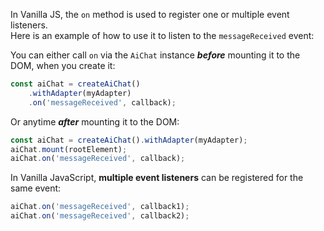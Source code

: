 In Vanilla JS, the `on` method is used to register one or multiple event listeners.<br />
Here is an example of how to use it to listen to the `messageReceived` event:

You can either call `on` via the `AiChat` instance ***before*** mounting it to the DOM, when you create it:

```ts
const aiChat = createAiChat()
    .withAdapter(myAdapter)
    .on('messageReceived', callback);
```

Or anytime ***after*** mounting it to the DOM:

```ts
const aiChat = createAiChat().withAdapter(myAdapter);
aiChat.mount(rootElement);
aiChat.on('messageReceived', callback);
```

In Vanilla JavaScript, **multiple event listeners** can be registered for the same event:

```js
aiChat.on('messageReceived', callback1);
aiChat.on('messageReceived', callback2);
```
